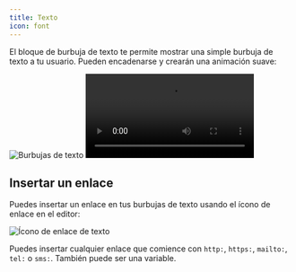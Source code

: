 ```yaml
---
title: Texto
icon: font
---
```


El bloque de burbuja de texto te permite mostrar una simple burbuja de texto a tu usuario. Pueden encadenarse y crearán una animación suave:

<Tabs>
  <Tab title="Flujo">
    <Frame style={{ maxWidth: '400px' }}>
      <img
        src="/images/blocks/bubbles/3-text-bubbles.png"
        alt="Burbujas de texto"
        className="rounded-lg"
      />
    </Frame>
  </Tab>
  <Tab title="Bot">
    <video
      controls
      autoPlay
      className="rounded-lg"
      src="/images/blocks/bubbles/3-text-bubbles-chat.mp4"
    ></video>
  </Tab>
</Tabs>

## Insertar un enlace

Puedes insertar un enlace en tus burbujas de texto usando el ícono de enlace en el editor:

<Frame style={{ maxWidth: '400px' }}>
  <img
    src="/images/blocks/bubbles/text-link.png"
    alt="Ícono de enlace de texto"
  />
</Frame>

Puedes insertar cualquier enlace que comience con `http:`, `https:`, `mailto:`, `tel:` o `sms:`. También puede ser una variable.
